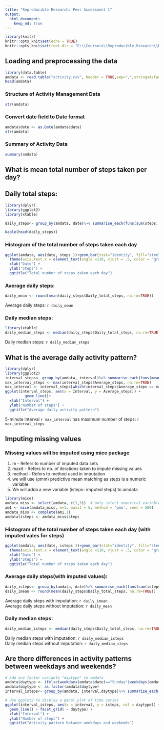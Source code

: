 ---
title: "Reproducible Research: Peer Assessment 1"
output: 
  html_document:
    keep_md: true
---

```{r setup}
library(knitr)
knitr::opts_knit$set(echo = TRUE)
knitr::opts_knit$set(root.dir = "E:\\Coursera\\Reproducible_Research\\RepData_PeerAssessment1-master\\Data\\")
```


## Loading and preprocessing the data
```{r}
library(data.table)
amdata <- read.table("activity.csv", header = TRUE,sep=",",stringsAsFactors = FALSE)
head(amdata)
```

### Structure of Activity Management Data
```{r}
str(amdata)
```

### Convert date field to Date format
```{r}
amdata$date <- as.Date(amdata$date)
str(amdata)
```

### Summary of Activity Data
```{r}
summary(amdata)
```

## What is mean total number of steps taken per day?

## Daily total steps:
```{r}
library(dplyr)
library(ggplot2)
library(xtable)

daily_steps<- group_by(amdata, date)%>% summarise_each(funs(sum(steps, na.rm=TRUE))) %>% select("Date" = date, "Daily_total_steps"= steps)

kable(head(daily_steps))
```

### Histogram of the total number of steps taken each day
```{r}
ggplot(amdata, aes(date, steps ))+geom_bar(stat="identity", fill="steelblue")+
  theme(axis.text.x = element_text(angle =110, vjust = .5, color = "gray")) + 
  xlab("Date") + 
  ylab("Steps") + 
  ggtitle("Total number of steps taken each day")
```

### Average daily steps:
```{r }
daily_mean <- round(mean(daily_steps$Daily_total_steps, na.rm=TRUE))
```
Average daily steps: `r daily_mean`

### Daily median steps:
```{r}
library(xtable)
daily_median_steps <- median(daily_steps$Daily_total_steps, na.rm=TRUE)
```
Daily median steps: `r daily_median_steps`

## What is the average daily activity pattern?
```{r}
library(dplyr)
library(ggplot2)
interval_steps<- group_by(amdata, interval)%>% summarise_each(funs(mean(steps, na.rm=TRUE))) %>% select("Interval"=interval, "Average_steps"= steps)
max_interval_steps <- max(interval_steps$Average_steps, na.rm=TRUE)
max_interval <- interval_steps[which(interval_steps$Average_steps == max_interval_steps),]$Interval
ggplot(interval_steps, aes(x = Interval, y = Average_steps)) +
         geom_line()+
  xlab("Interval") + 
  ylab("Number of steps") + 
  ggtitle("Average daily activity pattern")
```

5-minute Interval `r max_interval` has maximum number of steps: `r max_interval_steps`

## Imputing missing values
### Missing values will be imputed using mice package
1. m  - Refers to number of imputed data sets  
2. maxit - Refers to no. of iterations taken to impute missing values  
3. method - Refers to method used in imputation  
4. we will use (pmm) predictive mean matching as steps is a numeric variable  
5. We will adda a new variable (isteps- imputed steps) to amdata
```{r}
library(mice)
amdata_miss <- select(amdata, c(1,3))  # only select numerical variables
am1 <- mice(amdata_miss, m=1, maxit = 5, method = 'pmm', seed = 500)
amdata_miss <- complete(am1,1)
amdata$isteps <- amdata_miss$steps
```

### Histogram of the total number of steps taken each day (with imputed vales for steps)
```{r}
ggplot(amdata, aes(date, isteps ))+geom_bar(stat="identity", fill="steelblue")+
  theme(axis.text.x = element_text(angle =110, vjust = .5, color = "gray")) + 
  xlab("Date") + 
  ylab("Steps") + 
  ggtitle("Total number of steps taken each day")
```

### Average daily steps(with imputed values):
```{r }
daily_isteps<- group_by(amdata, date)%>% summarise_each(funs(sum(isteps, na.rm=TRUE))) %>% select("Date" = date, "Daily_total_steps"= isteps)
daily_imean <- round(mean(daily_steps$Daily_total_steps, na.rm=TRUE))
```
Average daily steps with imputation: `r daily_imean`  
Average daily steps without imputation: `r daily_mean`  

### Daily median steps:
```{r}
daily_median_isteps <- median(daily_steps$Daily_total_steps, na.rm=TRUE)
```
Daily median steps with imputation: `r daily_median_isteps`  
Daily median steps without imputation: `r daily_median_steps` 

## Are there differences in activity patterns between weekdays and weekends?

```{r}
# Add one factor variable "daytype" to amdata
amdata$daytype <- ifelse(weekdays(amdata$date)=="Sunday"|weekdays(amdata$date) == "Saturday","Weekend","Weekday")
amdata$daytype <- as.factor(amdata$daytype)
interval_isteps<- group_by(amdata, interval,daytype)%>% summarise_each(funs(mean(isteps, na.rm=TRUE)))
```

```{r}
# Use ggplot2 to display a panal plot of time series
ggplot(interval_isteps, aes(x = interval, y = isteps, col = daytype)) +
  geom_line() + facet_grid( ~ daytype) +
  xlab("Interval") + 
  ylab("Number of steps") + 
  ggtitle("Activity pattern between weekdays and weekends")
```

